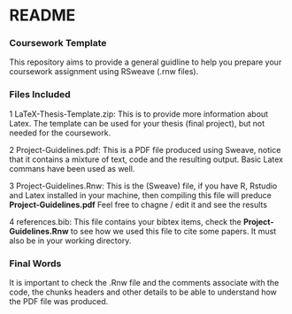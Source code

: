 
# README



### Coursework Template

This repository aims to provide a general guidline to help you prepare your coursework assignment using RSweave (.rnw files). 

### Files Included 

1 LaTeX-Thesis-Template.zip: This is to provide more information about Latex. The template can be used for your thesis (final project), but not needed for the coursework. 

2 Project-Guidelines.pdf: This is a PDF file produced using Sweave, notice that it contains a mixture of text, code and the resulting output. Basic Latex commans have been used as well. 

3 Project-Guidelines.Rnw: This is the (Sweave) file, if you have R, Rstudio and Latex installed in your machine, then compiling this file will preduce **Project-Guidelines.pdf** Feel free to chagne / edit it and see the results

4 references.bib: This file contains your bibtex items, check the **Project-Guidelines.Rnw** to see how we used this file to cite some papers. It must also be in your working directory.

### Final Words

It is important to check the .Rnw file and the comments associate with the code, the chunks headers and other details to be able to understand how the PDF file was produced.
